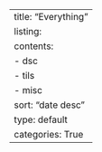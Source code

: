 ---
title: "Everything"
listing:
  contents: 
    - dsc
    - tils
    - misc
  sort: "date desc"
  type: default
  categories: True
---